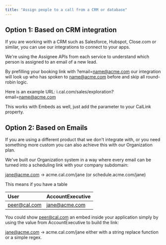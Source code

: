 ```yaml
---
title: "Assign people to a call from a CRM or database"
---
```


## Option 1: Based on CRM integration

If you are working with a CRM such as Salesforce, Hubspot, Close.com or similar, you can use our integrations to connect to your apps.

We're using the Assignee APIs from each service to understand which person is assigned to an email of a new lead.

By prefilling your booking link with ?email=name@acme.com our integration will look up who has spoken to name@acme.com before and skip all round-robin logic.

Here is an example URL: i.cal.com/sales/exploration?email=name@acme.com

This works with Embeds as well, just add the parameter to your CalLink property.

## Option 2: Based on Emails

If you are using a different product that we don't integrate with, or you need something more custom you can also achieve this with our Organization plan.

We've built our Organization system in a way where every email can be turned into a scheduling link with your company subdomain:

jane@acme.com → acme.cal.com/jane (or schedule.acme.com/jane)

This means if you have a table 

| User      | AccountExecutive |
| :----------- | :----------- |
| peer@cal.com      | jane@acme.com       |

You could show peer@cal.com an embed inside your application simply by using the value from AccountExecutive to build the link:

jane@acme.com → acme.cal.com/jane either with a string replace function or a simple regex.
